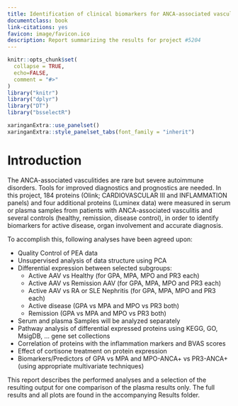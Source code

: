 ```yaml
---
title: Identification of clinical biomarkers for ANCA-associated vasculitis (#5204)
documentclass: book
link-citations: yes
favicon: image/favicon.ico
description: Report summarizing the results for project #5204
---
```


```r
knitr::opts_chunk$set(
  collapse = TRUE,
  echo=FALSE,
  comment = "#>"
)
library("knitr")
library("dplyr")
library("DT")
library("bsselectR")

xaringanExtra::use_panelset()
xaringanExtra::style_panelset_tabs(font_family = "inherit")
```

# Introduction

The ANCA-associated vasculitides are rare but severe autoimmune disorders.
Tools for improved diagnostics and prognostics are needed. In this project, 184
proteins (Olink; CARDIOVASCULAR III and INFLAMMATION panels) and four
additional proteins (Luminex data) were measured in serum or plasma samples
from patients with ANCA-associated vasculitis and several controls (healthy,
remission, disease control), in order to identify biomarkers for active
disease, organ involvement and accurate diagnosis.

To accomplish this, following analyses have been agreed upon:

* Quality Control of PEA data
* Unsupervised analysis of data structure using PCA
* Differential expression between selected subgroups:
  - Active AAV vs Healthy (for GPA, MPA, MPO and PR3 each)
  - Active AAV vs Remission AAV (for GPA, MPA, MPO and PR3 each)
  - Active AAV vs RA or SLE Nephritis (for GPA, MPA, MPO and PR3 each)
  - Active disease (GPA vs MPA and MPO vs PR3 both)
  - Remission (GPA vs MPA and MPO vs PR3 both)
* Serum and plasma Samples will be analyzed separately
* Pathway analysis of differential expressed proteins using KEGG, GO, MsigDB, ... gene set collections
* Correlation of proteins with the inflammation markers and BVAS scores
* Effect of cortisone treatment on protein expression
* Biomarkers/Predictors of GPA vs MPA and MPO-ANCA+ vs PR3-ANCA+ (using appropriate multivariate techniques)

:::note
This report describes the performed analyses and a selection of the resulting
output for one comparison of the plasma results only. The full results and all plots are found in the accompanying Results folder.
:::